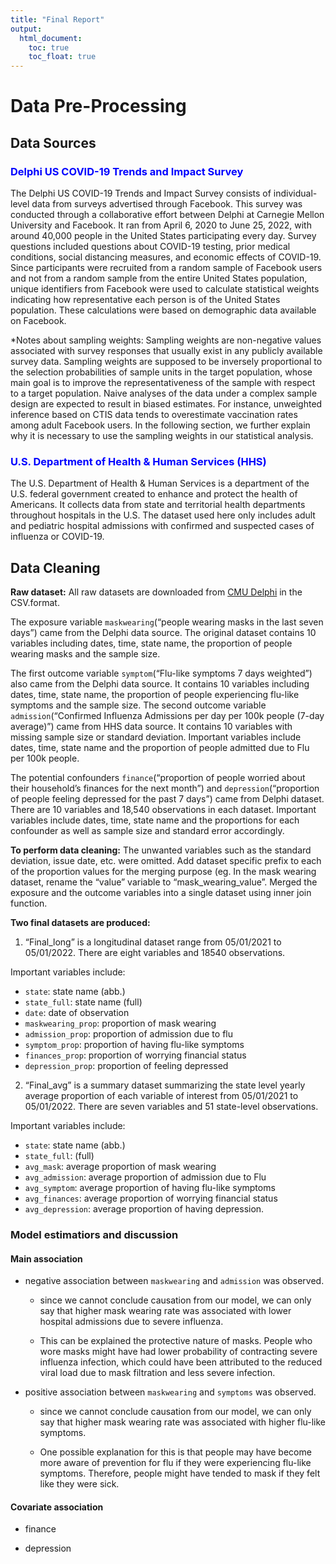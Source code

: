 ```yaml
---
title: "Final Report"
output: 
  html_document:
    toc: true
    toc_float: true
---
```


# Data Pre-Processing


## Data Sources


###  <span style="color:blue">Delphi US COVID-19 Trends and Impact Survey</span>

The Delphi US COVID-19 Trends and Impact Survey consists of individual-level data from surveys advertised through Facebook. This survey was conducted through a collaborative effort between Delphi at Carnegie Mellon University and Facebook. It ran from April 6, 2020 to June 25, 2022, with around 40,000 people in the United States participating every day. Survey questions included questions about COVID-19 testing, prior medical conditions, social distancing measures, and economic effects of COVID-19. Since participants were recruited from a random sample of Facebook users and not from a random sample from the entire United States population, unique identifiers from Facebook were used to calculate statistical weights indicating how representative each person is of the United States population. These calculations were based on demographic data available on Facebook.

*Notes about sampling weights:
Sampling weights are non-negative values associated with survey responses that usually exist in any publicly available survey data. Sampling weights are supposed to be inversely proportional to the selection probabilities of sample units in the target 
population, whose main goal is to improve the representativeness of the sample with respect to a target population. Naive analyses of the data under a complex sample design are expected to result in biased estimates. For instance, unweighted inference based on CTIS data tends to overestimate vaccination rates among adult Facebook users. In the following section, we further explain why it is necessary to use the sampling weights in our statistical analysis.


###  <span style="color:blue">U.S. Department of Health & Human Services (HHS)</span>

The U.S. Department of Health & Human Services is a department of the U.S. federal government created to enhance and protect the health of Americans. It collects data from state and territorial health departments throughout hospitals in the U.S. The dataset used here only includes adult and pediatric hospital admissions with confirmed and suspected cases of influenza or COVID-19.


## Data Cleaning

**Raw dataset:**
All raw datasets are downloaded from [CMU Delphi](https://delphi.cmu.edu/covidcast/export/) in the CSV.format. 

The exposure variable `maskwearing`(“people wearing masks in the last seven days”) came from the Delphi data source. The original dataset contains 10 variables including dates, time, state name, the proportion of people wearing masks and the sample size. 

The first outcome variable `symptom`(“Flu-like symptoms 7 days weighted”) also came from the Delphi data source. It contains 10 variables including dates, time, state name, the proportion of people experiencing flu-like symptoms and the sample size. The second outcome variable `admission`(“Confirmed Influenza Admissions per day per 100k people (7-day average)”) came from HHS data source. It contains 10 variables with missing sample size or standard deviation. Important variables include dates, time, state name and the proportion of people admitted due to Flu per 100k people. 

The potential confounders `finance`(“proportion of people worried about their household's finances for the next month”) and `depression`(“proportion of people feeling depressed for the past 7 days”) came from Delphi dataset. There are 10 variables and 18,540 observations in each dataset. Important variables include dates, time, state name and the proportions for each confounder as well as sample size and standard error accordingly.

**To perform data cleaning:**
The unwanted variables such as the standard deviation, issue date, etc. were omitted. 
Add dataset specific prefix to each of the proportion values for the merging purpose (eg. In the mask wearing dataset, rename the “value” variable to “mask_wearing_value”.
Merged the exposure and the outcome variables into a single dataset using inner join function.

**Two final datasets are produced:**

1. “Final_long” is a longitudinal dataset range from 05/01/2021 to 05/01/2022. There are eight variables and 18540 observations. 

Important variables include:

* `state`: state name (abb.)
*  `state_full`: state name (full)
*  `date`: date of observation
*  `maskwearing_prop`: proportion of mask wearing
*  `admission_prop`: proportion of admission due to flu 
*  `symptom_prop`: proportion of having flu-like symptoms 
*  `finances_prop`: proportion of worrying financial status 
*  `depression_prop`: proportion of feeling depressed

2. “Final_avg” is a summary dataset summarizing the state level yearly average proportion of each variable of interest from 05/01/2021 to 05/01/2022. There are seven variables and 51 state-level observations. 

Important variables include:

*  `state`: state name (abb.) 
*  `state_full`:  (full)
*  `avg_mask`: average proportion of mask wearing 
*  `avg_admission`: average proportion of admission due to Flu 
*  `avg_symptom`: average proportion of having flu-like symptoms 
*  `avg_finances`: average proportion of worrying financial status 
*  `avg_depression`: average proportion of having depression. 


### Model estimatiors and discussion

#### Main association
* negative association between `maskwearing` and `admission` was observed.
  
  * since we cannot conclude causation from our model, we can only say that higher mask wearing rate was associated with lower hospital admissions due to severe influenza. 
  
  * This can be explained the protective nature of masks. People who wore masks might have had lower probability of contracting severe influenza infection, which could have been attributed to the reduced viral load due to mask filtration and less severe infection. 

* positive association between `maskwearing` and `symptoms` was observed.

  * since we cannot conclude causation from our model, we can only say that higher mask wearing rate was associated with higher flu-like symptoms. 
  
  * One possible explanation for this is that people may have become more aware of prevention for flu if they were experiencing flu-like symptoms. Therefore, people might have tended to mask if they felt like they were sick.
  
#### Covariate association

* finance

* depression
